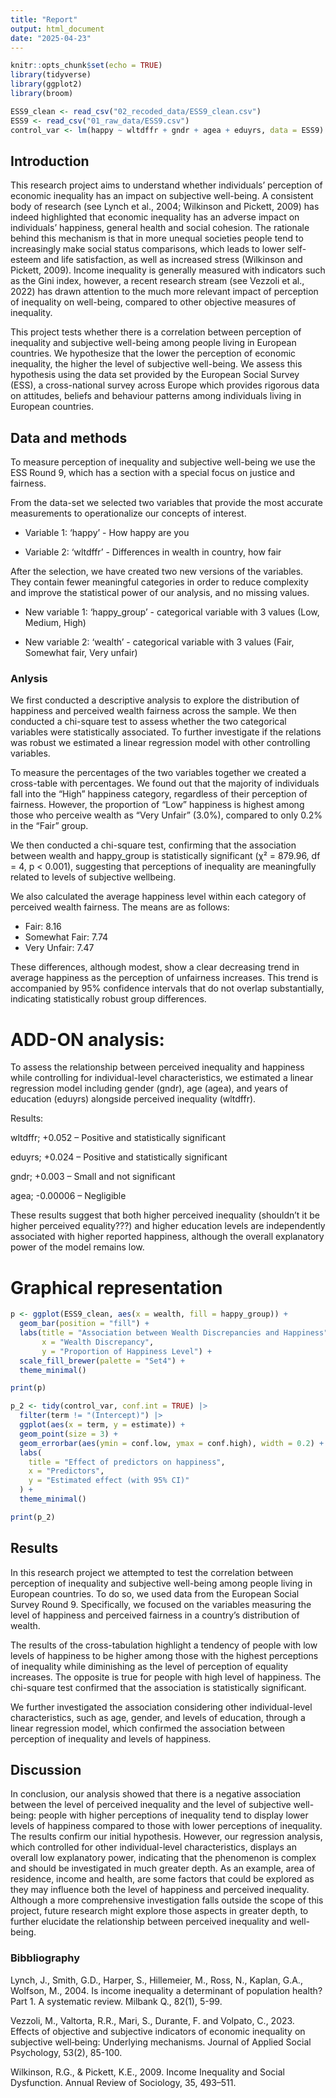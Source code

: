 ```yaml
---
title: "Report"
output: html_document
date: "2025-04-23"
---
```



```r
knitr::opts_chunk$set(echo = TRUE)
library(tidyverse)
library(ggplot2)
library(broom)

ESS9_clean <- read_csv("02_recoded_data/ESS9_clean.csv")
ESS9 <- read_csv("01_raw_data/ESS9.csv")
control_var <- lm(happy ~ wltdffr + gndr + agea + eduyrs, data = ESS9)
```

## Introduction

This research project aims to understand whether individuals' perception of economic inequality has an impact on subjective well-being. A consistent body of research (see Lynch et al., 2004; Wilkinson and Pickett, 2009) has indeed highlighted that economic inequality has an adverse impact on individuals' happiness, general health and social cohesion. The rationale behind this mechanism is that in more unequal societies people tend to increasingly make social status comparisons, which leads to lower self-esteem and life satisfaction, as well as increased stress (Wilkinson and Pickett, 2009). Income inequality is generally measured with indicators such as the Gini index, however, a recent research stream (see Vezzoli et al., 2022) has drawn attention to the much more relevant impact of perception of inequality on well-being, compared to other objective measures of inequality. 

This project tests whether there is a correlation between perception of inequality and subjective well-being among people living in European countries. We hypothesize that the lower the perception of economic inequality, the higher the level of subjective well-being. We assess this hypothesis using the data set provided by the European Social Survey (ESS), a cross-national survey across Europe which provides rigorous data on attitudes, beliefs and behaviour patterns among individuals living in European countries.



## Data and methods


To measure perception of inequality and subjective well-being we use the ESS Round 9, which has a section with a special focus on justice and fairness. 

From the data-set we selected two variables that provide the most accurate measurements to operationalize our concepts of interest. 

- Variable 1: 'happy' - How happy are you

- Variable 2: 'wltdffr' - Differences in wealth in country, how fair

After the selection, we have created two new versions of the variables. They contain fewer meaningful categories in order to reduce complexity and improve the statistical power of our analysis, and no missing values.

- New variable 1: 'happy_group' - categorical variable with 3 values (Low, Medium, High)

- New variable 2: 'wealth' - categorical variable with 3 values (Fair, Somewhat fair, Very unfair)



### Anlysis


We first conducted a descriptive analysis to explore the distribution of happiness and perceived wealth fairness across the sample. We then conducted a chi-square test to assess whether the two categorical variables were statistically associated. To further investigate if the relations was robust we estimated a linear regression model with other controlling variables.


To measure the percentages of the two variables together we created a cross-table with percentages.
We found out that the majority of individuals fall into the “High” happiness category, regardless of their perception of fairness. However, the proportion of "Low" happiness is highest among those who perceive wealth as "Very Unfair" (3.0%), compared to only 0.2% in the “Fair” group.

We then conducted a chi-square test, confirming that the association between wealth and happy_group is statistically significant (χ² = 879.96, df = 4, p < 0.001), suggesting that perceptions of inequality are meaningfully related to levels of subjective wellbeing.


We also calculated the average happiness level within each category of perceived wealth fairness. The means are as follows:

 - Fair: 8.16
 - Somewhat Fair: 7.74
 - Very Unfair: 7.47

These differences, although modest, show a clear decreasing trend in average happiness as the perception of unfairness increases. This trend is accompanied by 95% confidence intervals that do not overlap substantially, indicating statistically robust group differences.



# ADD-ON analysis:

To assess the relationship between perceived inequality and happiness while controlling for individual-level characteristics, we estimated a linear regression model including gender (gndr), age (agea), and years of education (eduyrs) alongside perceived inequality (wltdffr). 

Results:

wltdffr; +0.052 – Positive and statistically significant

eduyrs; +0.024 – Positive and statistically significant

gndr; +0.003 – Small and not significant

agea; -0.00006 – Negligible

These results suggest that both higher perceived inequality (shouldn't it be higher perceived equality???) and higher education levels are independently associated with higher reported happiness, although the overall explanatory power of the model remains low.



# Graphical representation


```r
p <- ggplot(ESS9_clean, aes(x = wealth, fill = happy_group)) +
  geom_bar(position = "fill") +
  labs(title = "Association between Wealth Discrepancies and Happiness",
       x = "Wealth Discrepancy",
       y = "Proportion of Happiness Level") +
  scale_fill_brewer(palette = "Set4") +
  theme_minimal()

print(p)
```


```r
p_2 <- tidy(control_var, conf.int = TRUE) |> 
  filter(term != "(Intercept)") |> 
  ggplot(aes(x = term, y = estimate)) +
  geom_point(size = 3) +
  geom_errorbar(aes(ymin = conf.low, ymax = conf.high), width = 0.2) +
  labs(
    title = "Effect of predictors on happiness",
    x = "Predictors",
    y = "Estimated effect (with 95% CI)"
  ) +
  theme_minimal()

print(p_2)
```



## Results 

In this research project we attempted to test the correlation between perception of inequality and subjective well-being among people living in European countries. To do so, we used data from the European Social Survey  Round 9. Specifically, we focused on the variables measuring the level of happiness and perceived fairness in a country's distribution of wealth.

The results of the cross-tabulation highlight a tendency of people with low levels of happiness to be higher among those with the highest perceptions of inequality while diminishing as the level of perception of equality increases. The opposite is true for people with high level of happiness. The chi-square test confirmed that the association is statistically significant. 

We further investigated the association considering other individual-level characteristics, such as age, gender, and levels of education, through a linear regression model, which confirmed the association between perception of inequality and levels of happiness.

## Discussion 

In conclusion, our analysis showed that there is a negative association between the level of perceived inequality and the level of subjective well-being: people with higher perceptions of inequality tend to display lower levels of happiness compared to those with lower perceptions of inequality. The results confirm our initial hypothesis.
However, our regression analysis, which controlled for other individual-level characteristics, displays an overall low explanatory power, indicating that the phenomenon is complex and should be investigated in much greater depth. As an example, area of residence, income and health, are some factors that could be explored as they may influence both the level of happiness and perceived inequality. 
Although a more comprehensive investigation falls outside the scope of this project, future research might explore those aspects in greater depth, to further elucidate the relationship between perceived inequality and well-being.

### Bibbliography

Lynch, J., Smith, G.D., Harper, S., Hillemeier, M., Ross, N., Kaplan, G.A., Wolfson, M., 2004. Is income inequality a determinant of population health? Part 1. A systematic review. Milbank Q., 82(1), 5-99. 

Vezzoli, M., Valtorta, R.R., Mari, S., Durante, F. and Volpato, C., 2023. Effects of objective and subjective indicators of economic inequality on subjective well‐being: Underlying mechanisms. Journal of Applied Social Psychology, 53(2), 85-100.

Wilkinson, R.G., & Pickett, K.E., 2009. Income Inequality and Social Dysfunction. Annual Review of Sociology, 35, 493–511.


